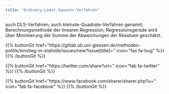 ```yaml
---
title: "Ordinary-Least-Squares-Verfahren"
---
```


auch OLS-Verfahren; auch kleinste-Quadrate-Verfahren genannt; Berechnungsmethode der linearen Regression; Regressionsgerade wird über Minimierung der Summe der Abweichungen der Residuen geschätzt.

{{% buttonGit href=\"https\:\/\/gitlab.ub.uni-giessen.de\/methoden-politik\/einstieg-in-statistik\/issues\/new?issue[title]=\" icon=\"fas fa-bug\" %}} {{% /buttonGit %}} 

{{% buttonGit href=\"https\:\/\/twitter.com\/share?url=\" icon=\"fab fa-twitter\" %}} {{% /buttonGit %}}

{{% buttonGit href=\"https\:\/\/www.facebook.com\/sharer\/sharer.php?u=\" icon=\"fab fa-facebook\" %}} {{% /buttonGit %}}
